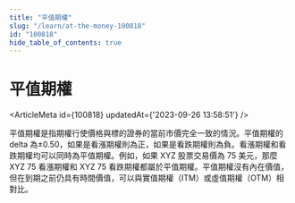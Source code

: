 ```yaml
---
title: "平值期權"
slug: "/learn/at-the-money-100818"
id: "100818"
hide_table_of_contents: true
---
```



# 平值期權

<ArticleMeta id={100818} updatedAt={'2023-09-26 13:58:51'} />
<div className='border-solid border-b border-t-0 my-4 border-[var(--ifm-color-gray-300)]' />

平值期權是指期權行使價格與標的證券的當前市價完全一致的情況。平值期權的 delta 為±0.50，如果是看漲期權則為正，如果是看跌期權則為負。看漲期權和看跌期權均可以同時為平值期權。例如，如果 XYZ 股票交易價為 75 美元，那麼 XYZ 75 看漲期權和 XYZ 75 看跌期權都屬於平值期權。平值期權沒有內在價值，但在到期之前仍具有時間價值，可以與實值期權（ITM）或虛值期權（OTM）相對比。
